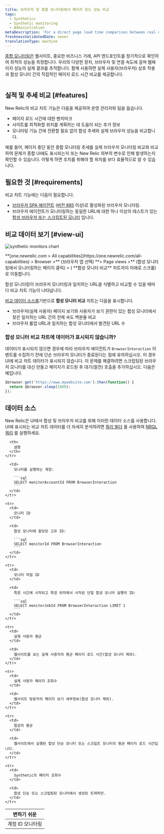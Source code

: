 ```yaml
---
title: 브라우저 및 종합 모니터링에서 페이지 로드 성능 비교
tags:
  - Synthetics
  - Synthetic monitoring
  - Administration
metaDescription: 'For a direct page load time comparison between real user (browser) interactions and synthetic monitors, use New Relic''s comparative charting feature.'
freshnessValidatedDate: never
translationType: machine
---
```


[종합 모니터링은](/docs/synthetics/new-relic-synthetics/getting-started/introduction-new-relic-synthetics) 웹사이트, 중요한 비즈니스 거래, API 엔드포인트를 정기적으로 확인하여 최적의 성능을 측정합니다. 우리의 [<InlinePopover type="browser"/>](/docs/browser/new-relic-browser/getting-started/introduction-new-relic-browser)다양한 장치, 브라우저 및 연결 속도에 걸쳐 웹페이지 성능의 실제 결과를 추적합니다. 함께 사용하면 실제 사용자(브라우저) 상호 작용과 합성 모니터 간의 직접적인 페이지 로드 시간 비교를 제공합니다.

<img
  title=""
  alt=""
  src="/images/browser_screenshot-full_synthetic-chart.webp"
/>

## 실적 및 추세 비교 [#features]

New Relic의 비교 차트 기능은 다음을 제공하여 운영 관리자와 팀을 돕습니다.

* 페이지 로드 시간에 대한 벤치마크
* 사이트를 최적화할 위치를 계획하는 데 도움이 되는 추가 정보
* 모니터링 기능 간에 전환할 필요 없이 합성 추세와 실제 브라우저 성능을 비교합니다.

예를 들어, 페이지 중단 동안 종합 모니터링 추세를 실제 브라우저 모니터링 비교와 비교하여 문제가 종합 UI에도 표시되는지 또는 New Relic 외부의 변수로 인해 발생하는지 확인할 수 있습니다. 이렇게 하면 조치를 취해야 할 위치를 보다 효율적으로 알 수 있습니다.

## 필요한 것 [#requirements]

비교 차트 기능에는 다음이 필요합니다.

* [브라우저 SPA 에이전트](/docs/browser/new-relic-browser/getting-started/compatibility-requirements-browser-monitoring#spa) ([버전 885](/docs/release-notes/new-relic-browser-release-notes/browser-agent-release-notes) 이상)로 활성화된 브라우저 모니터링.
* 브라우저 에이전트가 모니터링하는 동일한 URL에 대한 하나 이상의 테스트가 있는 [합성 브라우저 또는 스크립트된 모니터](/docs/synthetics/new-relic-synthetics/using-monitors/add-edit-monitors) 입니다.

## 비교 데이터 보기 [#view-ui]

<img
  title="synthetic monitors chart"
  alt="synthetic monitors chart"
  src="/images/browser_screenshot-full_synthetic-monitors-comparison-chart.gif"
/>

<figcaption>
  **[one.newrelic.com > All capabilities](https://one.newrelic.com/all-capabilities) > Browser >** (브라우저 앱 선택) **> Page views >** (합성 모니터링에서 모니터링하는 페이지 클릭) > ( **합성 모니터 비교** 차트까지 아래로 스크롤)로 이동합니다.
</figcaption>

합성 모니터링이 브라우저 모니터링과 일치하는 URL을 식별하고 비교할 수 있을 때마다 비교 차트 기능이 나타납니다.

[비교 데이터 소스를](#data-sources)기반으로 **합성 모니터 비교** 차트는 다음을 표시합니다.

* 브라우저(실제 사용자) 페이지 보기와 사용자가 보기 권한이 있는 합성 모니터에서 찾은 일치하는 URL 간의 전체 속도 백분율 비교
* 브라우저 롤업 URL과 일치하는 합성 모니터에서 발견된 URL 수

### **합성 모니터 비교** 차트에 데이터가 표시되지 않습니까?

데이터가 표시되지 않으면 경우에 따라 브라우저 에이전트가 `BrowserInteraction` 이벤트를 수집하기 전에 단순 브라우저 모니터가 종료된다는 점에 유의하십시오. 이 경우 UI에 비교 차트 데이터가 표시되지 않습니다. 이 문제를 해결하려면 스크립팅된 브라우저 모니터를 대신 만들고 페이지가 로드된 후 대기(절전) 호출을 추가하십시오. 다음은 예입니다.

```js
$browser.get('https://www.mywebsite.com').then(function() {
  return $browser.sleep(1000);
});
```

## 데이터 소스

New Relic은 UI에서 합성 및 브라우저 비교를 위해 이러한 데이터 소스를 사용합니다. UI에 표시되는 비교 차트 데이터를 더 자세히 분석하려면 [쿼리 빌더](/docs/query-your-data/explore-query-data/query-builder/use-advanced-nrql-mode-specify-data) 를 사용하여 [NRQL 쿼리](/docs/insights/nrql-new-relic-query-language/using-nrql/introduction-nrql) 를 실행하세요.

<table>
  <thead>
    <tr>
      <th style={{ width: "200px" }}>
        변하기 쉬운
      </th>

      <th>
        설명
      </th>
    </tr>
  </thead>

  <tbody>
    <tr>
      <td>
        계정 ID 모니터링
      </td>

      <td>
        모니터를 실행하는 계정:

        ```sql
        SELECT monitorAccountId FROM BrowserInteraction
        ```
      </td>
    </tr>

    <tr>
      <td>
        모니터 ID
      </td>

      <td>
        합성 모니터에 할당된 고유 ID:

        ```sql
        SELECT monitorId FROM BrowserInteraction
        ```
      </td>
    </tr>

    <tr>
      <td>
        모니터 작업 ID
      </td>

      <td>
        특정 시간에 시작되고 특정 위치에서 시작된 단일 합성 모니터 실행의 ID:

        ```sql
        SELECT monitorJobId FROM BrowserInteraction LIMIT 1
        ```
      </td>
    </tr>

    <tr>
      <td>
        실제 사용자 평균
      </td>

      <td>
        웹사이트를 보는 실제 사용자의 평균 페이지 로드 시간(합성 모니터 제외).
      </td>
    </tr>

    <tr>
      <td>
        실제 사용자 페이지 조회수
      </td>

      <td>
        웹사이트 방문자의 페이지 보기 세부정보(합성 모니터 제외).
      </td>
    </tr>

    <tr>
      <td>
        합성의 평균
      </td>

      <td>
        웹사이트에서 실행된 합성 단순 모니터 또는 스크립트 모니터의 평균 페이지 로드 시간입니다.
      </td>
    </tr>

    <tr>
      <td>
        Synthetic의 페이지 조회수
      </td>

      <td>
        합성 단순 또는 스크립팅된 모니터에서 생성된 트래픽만.
      </td>
    </tr>
  </tbody>
</table>
